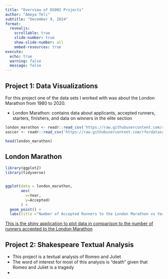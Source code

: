 ```yaml
---
title: "Overview of DS002 Projects"
author: "Ameya Teli"
subtitle: "December 9, 2024"
format:
  revealjs:
    scrollable: true
    slide-number: true
    show-slide-number: all
    embed-resources: true
execute:
  echo: true
  warning: false
  message: false
---
```


## Project 1: Data Visualizations 
For this project one of the data sets I worked with was about the London Marathon from 1980 to 2020.
 
* London Marathon: contains data about applicants, accepted runners, starters, finishers, and data on winners in the elite section 


```r
london_marathon <- readr::read_csv('https://raw.githubusercontent.com/rfordatascience/tidytuesday/master/data/2023/2023-04-25/london_marathon.csv')
soccer <- readr::read_csv('https://raw.githubusercontent.com/rfordatascience/tidytuesday/master/data/2023/2023-04-04/soccer21-22.csv')

```

```r
head(london_marathon)
```

## London Marathon 
 
```r
library(ggplot2)
library(tidyverse)


ggplot(data = london_marathon, 
       aes(
         x=Year, 
         y=Accepted)
       ) +
  geom_point() + 
  labs(title ="Number of Accepted Runners to the London Marathon vs Year")

```
[This is the shiny application to plot data in comparison to the number of runners accepted to the London Marathon](http://ameyateli.shinyapps.io/londonmarathon)

## Project 2: Shakespeare Textual Analysis 

* This project is a textual analysis of Romeo and Juliet 
* The word of interest for most of this analysis is "death" given that Romeo and Juliet is a tragedy 
* 

```r

```



